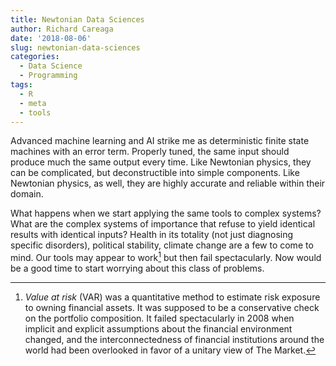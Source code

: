 ```yaml
---
title: Newtonian Data Sciences
author: Richard Careaga
date: '2018-08-06'
slug: newtonian-data-sciences
categories:
  - Data Science
  - Programming
tags:
  - R
  - meta
  - tools
---
```


Advanced machine learning and AI strike me as deterministic finite state machines with an error term. Properly tuned, the same input should produce much the same output every time. Like Newtonian physics, they can be complicated, but deconstructible into simple components. Like Newtonian physics, as well, they are highly accurate and reliable within their domain.

What happens when we start applying the same tools to complex systems? What are the complex systems of importance that refuse to yield identical results with identical inputs? Health in its totality (not just diagnosing specific disorders), political stability, climate change are a few to come to mind. Our tools may appear to work[^*] but then fail spectacularly. Now would be a good time to start worrying about this class of problems.

[^*]: *Value at risk* (VAR) was a quantitative method to estimate risk exposure to owning financial assets. It was supposed to be a conservative check on the portfolio composition. It failed spectacularly in 2008 when implicit and explicit assumptions about the financial environment changed, and the interconnectedness of financial institutions around the world had been overlooked in favor of a unitary view of The Market.
